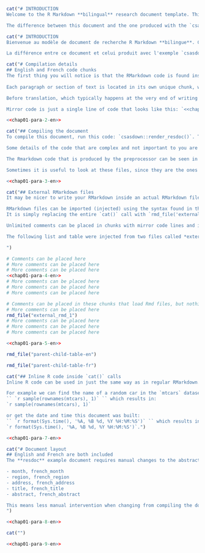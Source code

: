```r
cat("# INTRODUCTION
Welcome to the R Markdown **bilingual** research document template. This example can be loaded into your working directory with `csasdown::draft('resdoc-b')` and rendered into a PDF with `csasdown::render_resdoc()`. This document assumes you have gone through the **resdoc** example document, and leaves out some of the introductory text found there.

The difference between this document and the one produced with the `csasdown::draft('resdoc')` example is that this one makes use of a new preprocessor and a knitr hook to more easily produce a bilingual document. The preprocessor includes an enhanced custom version of Rmarkdown which produces PDF output exactly as written in the Rmarkdown code. Standard Rmarkdown has multiple methods of including newlines, with less than ideal results in most cases. This enhanced version provides *What You See Is What You Get*, known as *WYSIWYG* in computing lexicon. This means that newlines will appear in the output document *exactly* as you wrote them in the Rmarkdown code. This reduces a lot of trial-and-error or writing-and-compiling when trying to organize your text.")
```
```r
cat("# INTRODUCTION
Bienvenue au modèle de document de recherche R Markdown **bilingue**. Cet exemple peut être chargé dans votre répertoire de travail avec `csasdown::draft('resdoc-b')` et rendu en PDF avec `csasdown::render_resdoc()`. Ce document suppose que vous avez parcouru le document d'exemple **resdoc**, et laisse de côté une partie du texte d'introduction qui s'y trouve.

La différence entre ce document et celui produit avec l'exemple `csasdown::draft('resdoc')` est que celui-ci utilise un nouveau préprocesseur et un hook knitr pour produire plus facilement un document bilingue. Le préprocesseur comprend une version personnalisée améliorée de Rmarkdown qui produit une sortie PDF exactement comme écrit dans le code Rmarkdown. La version standard de Rmarkdown dispose de plusieurs méthodes pour inclure les nouvelles lignes, avec des résultats moins qu'idéaux dans la plupart des cas. Cette version améliorée fournit *What You See Is What You Get*, connu sous le nom de *WYSIWYG* dans le lexique informatique. Cela signifie que les nouvelles lignes apparaîtront dans le document de sortie *exactement* comme vous les avez écrites dans le code Rmarkdown. Cela réduit les essais et les erreurs ou l'écriture et la compilation lorsque vous essayez d'organiser votre texte.")
```
```r
cat("# Compilation details
## English and French code chunks
The first thing you will notice is that the RMarkdown code is found inside `cat()` function calls in this version. That is needed so that the Rmarkdown code can be placed inside knitr code chunks. A hidden knitr *hook* will then easily switch chunks on or off depending on which language you are compiling the document for.
    
Each paragraph or section of text is located in its own unique chunk, with an *-en* ending. Each chunk also has a French chunk with the same name but having an *-fr* ending instead of *-en*. For example, this chunk is *chap01-para-2-en* and its French counterpart is *chap01-para-2-fr*.

Before translation, which typically happens at the very end of writing and after review meetings, the French chunks should hold **mirror code** to its English counterpart chunk, and have its **needs_trans** chunk option equal to **TRUE**. After translation, the mirror code line should be replaced with a `cat()` call holding the translated text and the **needs_trans** chunk option must be set to **FALSE**. If you forget to change the **needs_trans** chunk option to **FALSE** you will get UTF-8 errors for that chunk.

Mirror code is just a single line of code that looks like this: `<<chap01-para-2-en>>`. The chunk name is inside the double-angle-brackets and points to the English counterpart chunk. Look in the source to this document (*01-chap1.Rmd*) to see how the French chunk containing `<<chap01-para-2-en>>` is set up.")
```
```r
<<chap01-para-2-en>>
```
```r
cat("## Compiling the document
To compile this document, run this code: `csasdown::render_resdoc()`. This will produce a PDF. To see what the output of the preprocessor looks like (what bookdown actually uses to create the document) compile the document like this: `csasdown::render_resdoc(keep_files = TRUE)`. This will leave modified files behind, all of which start with *tmp-* and correspond to the files you have included in your project.

Some details of the code that are complex and not important to you are located in these files. For example the French knitr hook code is located near the end of *tmp-index.Rmd*.

The Rmarkdown code that is produced by the preprocessor can be seen in the temporary files. For eaxmple, in *tmp-01-chap01.Rmd*, you can see how newlines are actually coded to make them *WYSIWYG*- compliant.

Sometimes it is useful to look at these files, since they are the ones actually used by bookdown for compilation, although you shouldn't need to on a regular basis.")
```
```r
<<chap01-para-3-en>>
```
```r
cat("## External RMarkdown files
It may be nicer to write your RMarkdown inside an actual RMarkdown file instead of a `cat()` call so your editor or IDE can apply its syntax highlighting, making your code easier to follow while writing it.

RMarkdown files can be imported (injected) using the syntax found in the chunk **chap01-para-5-en**.
It is simply replacing the entire `cat()` call with `rmd_file('external_file')` where *external_file* is the name of your Rmarkdown file with or without the *.Rmd* extension. Note that triple-backtick code chunks are not allowed in these external RMarkdown files, as it would render the English/French chunk system useless and break the document.

Unlimited comments can be placed in chunks with mirror code lines and in these *rmd_files()* chunks, but no other code can be included.

The following list and table were injected from two files called *external_rmd_1.Rmd* and *parent-child-table-en.Rmd*.

")
```
```r
# Comments can be placed here
# More comments can be placed here
# More comments can be placed here
<<chap01-para-4-en>>
# More comments can be placed here
# More comments can be placed here
# More comments can be placed here
```
```r
# Comments can be placed in these chunks that load Rmd files, but nothing else
# More comments can be placed here
rmd_file("external_rmd_1")
# More comments can be placed here
# More comments can be placed here
# More comments can be placed here
```
```r
<<chap01-para-5-en>>
```
```r
rmd_file("parent-child-table-en")
```
```r
rmd_file("parent-child-table-fr")
```
```r
cat("## Inline R code inside `cat()` calls
Inline R code can be used in just the same way as in regular RMarkdown.

For example we can find the name of a random car in the `mtcars` dataset using the code:
`` `r sample(rownames(mtcars), 1)` `` which results in:
`r sample(rownames(mtcars), 1)`

or get the date and time this document was built:
`` `r format(Sys.time(), '%A, %B %d, %Y %H:%M:%S')` `` which results in:
`r format(Sys.time(), '%A, %B %d, %Y %H:%M:%S')`.")
```
```r
<<chap01-para-7-en>>
```
```r
cat("# Document layout
## English and French are both included
The **resdoc** example document requires manual changes to the abstract text, document title, and author's addresses. The **resdoc-b** style includes these for both languages. Look at *index.Rmd* in the YAML header at the beginning of the file. There are entries for:

- month, french_month
- region, french_region
- address, french_address
- title, french_title
- abstract, french_abstract

This means less manual intervention when changing from compiling the document in English to building it in French.
")
```
```r
<<chap01-para-8-en>>
```
```r
cat("")
```
```r
<<chap01-para-9-en>>
```





